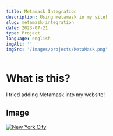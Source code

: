 ```yaml
---
title: Metamask Integration
description: Using metamask in my site!
slug: metamask-integration
date: 2023-07-21
type: Project
language: english
imgAlt: ''
imgSrc: '/images/projects/MetaMask.png'
---
```


# What is this?

I tried adding Metamask into my website!

## Image

[![New York City](/images/nyc.jpg)](https://unsplash.com/s/photos/new-york)
